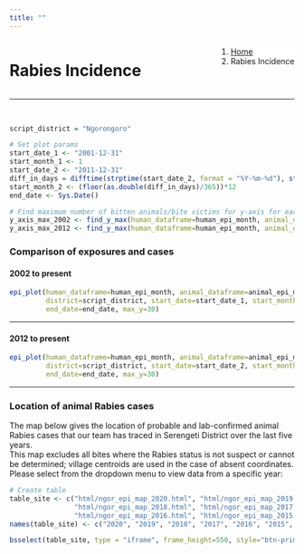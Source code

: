 ```yaml
---
title: ""
---
```


<!--Add a loading bar!-->
<script src="pace.js"></script>
<link href="pace_loadbar_loading.css" rel="stylesheet" />

<!--Create a block for title and breadcrumbs to appear on same line-->
<div style="width: 100%; display: inline-block;">
<div style="float: left;">
<h1>Rabies Incidence</h1>
</div>
<div style="float: right;">
<ol class="breadcrumb" style="background-color:white;">
  <li class="breadcrumb-item"><a href="index.html">Home</a></li>
  <li class="breadcrumb-item active">Rabies Incidence</li>
</ol>
</div>
</div>
<hr class="hr-orange">

<br>
  
<!--Begin page content!-->

```r
script_district = "Ngorongoro"
```


```r
# Set plot params
start_date_1 <- "2001-12-31"
start_month_1 <- 1
start_date_2 <- "2011-12-31"
diff_in_days = difftime(strptime(start_date_2, format = "%Y-%m-%d"), strptime(start_date_1, format = "%Y-%m-%d"), units = "days")
start_month_2 <- (floor(as.double(diff_in_days)/365))*12 
end_date <- Sys.Date()

# Find maximum number of bitten animals/bite victims for y-axis for each district
y_axis_max_2002 <- find_y_max(human_dataframe=human_epi_month, animal_dataframe=animal_epi_month, start_month=start_month_1, type="epi")
y_axis_max_2012 <- find_y_max(human_dataframe=human_epi_month, animal_dataframe=animal_epi_month, start_month=start_month_2, type="epi")
```
  
### Comparison of exposures and cases {.tabset .tabset-pills}  
  
#### 2002 to present
``` r
epi_plot(human_dataframe=human_epi_month, animal_dataframe=animal_epi_month,
         district=script_district, start_date=start_date_1, start_month=start_month_1,
         end_date=end_date, max_y=30)
```

<hr class="hr-grey">
  
#### 2012 to present
``` r
epi_plot(human_dataframe=human_epi_month, animal_dataframe=animal_epi_month,
         district=script_district, start_date=start_date_2, start_month=start_month_2,
         end_date=end_date, max_y=30)
```

<hr class="hr-grey">

### Location of animal Rabies cases  
  
The map below gives the location of probable and lab-confirmed animal Rabies cases that our team has traced in Serengeti District over the last five years.  
This map excludes all bites where the Rabies status is not suspect or cannot be determined; village centroids are used in the case of absent coordinates. Please select from the dropdown menu to view data from a specific year:  
 
```r
# Create table
table_site <- c("html/ngor_epi_map_2020.html", "html/ngor_epi_map_2019.html",
                "html/ngor_epi_map_2018.html", "html/ngor_epi_map_2017.html",
                "html/ngor_epi_map_2016.html", "html/ngor_epi_map_2015.html", "html/ngor_epi_map_2014.html")
names(table_site) <- c("2020", "2019", "2018", "2017", "2016", "2015", "2014")

bsselect(table_site, type = "iframe", frame_height=550, style="btn-primary", show_tick=TRUE, height=0)
```
